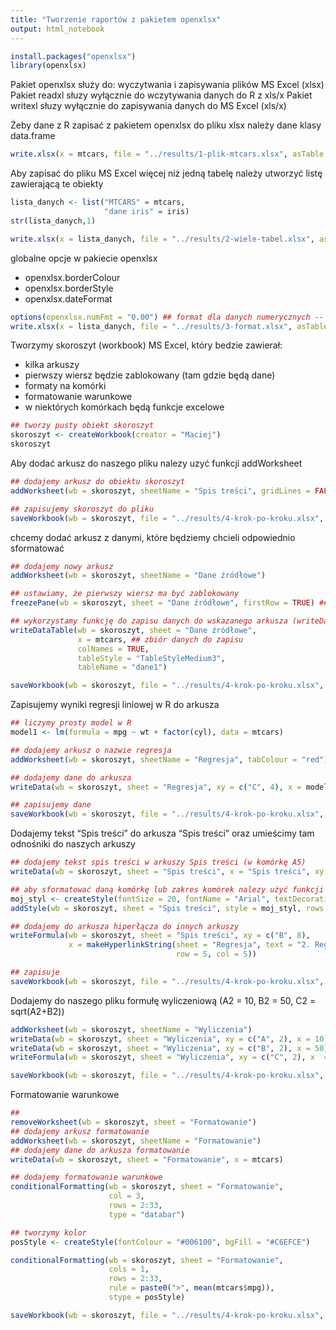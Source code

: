 ```yaml
---
title: "Tworzenie raportów z pakietem openxlsx"
output: html_notebook
---
```


```r
install.packages("openxlsx")
library(openxlsx)
```

Pakiet openxlsx służy do: wyczytwania i zapisywania plików MS Excel (xlsx)
Pakiet readxl słuzy wyłącznie do wczytywania danych do R z xls/x
Pakiet writexl słuzy wyłącznie do zapisywania danych do MS Excel (xls/x)

Żeby dane z R zapisać z pakietem openxlsx do pliku xlsx należy dane klasy data.frame

```r
write.xlsx(x = mtcars, file = "../results/1-plik-mtcars.xlsx", asTable = TRUE)
```

Aby zapisać do pliku MS Excel więcej niż jedną tabelę należy utworzyć listę zawierającą te obiekty

```r
lista_danych <- list("MTCARS" = mtcars,
                     "dane iris" = iris)
str(lista_danych,1)
```

```r
write.xlsx(x = lista_danych, file = "../results/2-wiele-tabel.xlsx", asTable = TRUE)
```

globalne opcje w pakiecie openxlsx

+ openxlsx.borderColour
+ openxlsx.borderStyle 
+ openxlsx.dateFormat


```r
options(openxlsx.numFmt = "0.00") ## format dla danych numerycznych -- dwa miejsca po przecinku
write.xlsx(x = lista_danych, file = "../results/3-format.xlsx", asTable = TRUE)
```

Tworzymy skoroszyt (workbook) MS Excel, który bedzie zawierał:

- kilka arkuszy
- pierwszy wiersz będzie zablokowany (tam gdzie będą dane)
- formaty na komórki
- formatowanie warunkowe
- w niektórych komórkach będą funkcje excelowe


```r
## tworzy pusty obiekt skoroszyt 
skoroszyt <- createWorkbook(creator = "Maciej")
skoroszyt
```
Aby dodać arkusz do naszego pliku nalezy uzyć funkcji addWorksheet

```r
## dodajemy arkusz do obiektu skoroszyt
addWorksheet(wb = skoroszyt, sheetName = "Spis treści", gridLines = FALSE)

## zapisujemy skoroszyt do pliku
saveWorkbook(wb = skoroszyt, file = "../results/4-krok-po-kroku.xlsx", overwrite = TRUE)
```

chcemy dodać arkusz z danymi, które będziemy chcieli odpowiednio sformatować

```r
## dodajemy nowy arkusz
addWorksheet(wb = skoroszyt, sheetName = "Dane źródłowe")

## ustawiamy, że pierwszy wiersz ma być zablokowany
freezePane(wb = skoroszyt, sheet = "Dane źródłowe", firstRow = TRUE) ## zablokowany 1 wiersz

## wykorzystamy funkcję do zapisu danych do wskazanego arkusza (writeData, writeDataTable)
writeDataTable(wb = skoroszyt, sheet = "Dane źródłowe", 
               x = mtcars, ## zbiór danych do zapisu
               colNames = TRUE,
               tableStyle = "TableStyleMedium3", 
               tableName = "dane1")

saveWorkbook(wb = skoroszyt, file = "../results/4-krok-po-kroku.xlsx", overwrite = TRUE)
```

Zapisujemy wyniki regresji liniowej w R do arkusza 

```r
## liczymy prosty model w R 
model1 <- lm(formula = mpg ~ wt + factor(cyl), data = mtcars)

## dodajemy arkusz o nazwie regresja
addWorksheet(wb = skoroszyt, sheetName = "Regresja", tabColour = "red")

## dodajemy dane do arkusza
writeData(wb = skoroszyt, sheet = "Regresja", xy = c("C", 4), x = model1)

## zapisujemy dane
saveWorkbook(wb = skoroszyt, file = "../results/4-krok-po-kroku.xlsx", overwrite = TRUE)

```

Dodajemy tekst "Spis treści" do arkusza "Spis treści" oraz umieścimy tam odnośniki do naszych arkuszy

```r
## dodajemy tekst spis treści w arkuszy Spis treści (w komórkę A5)
writeData(wb = skoroszyt, sheet = "Spis treści", x = "Spis treści", xy = c(1, 5))

## aby sformatować daną komórkę lub zakres komórek nalezy użyć funkcji createStyle i addStyle
moj_styl <- createStyle(fontSize = 20, fontName = "Arial", textDecoration = "bold", textRotation = 15)
addStyle(wb = skoroszyt, sheet = "Spis treści", style = moj_styl, rows = 5, cols = 1)

## dodajemy do arkusza hiperłącza do innych arkuszy
writeFormula(wb = skoroszyt, sheet = "Spis treści", xy = c("B", 8),
             x = makeHyperlinkString(sheet = "Regresja", text = "2. Regresja",
                                     row = 5, col = 5))

## zapisuje
saveWorkbook(wb = skoroszyt, file = "../results/4-krok-po-kroku.xlsx", overwrite = TRUE)

```

Dodajemy do naszego pliku formułę wyliczeniową (A2 = 10, B2 = 50, C2 = sqrt(A2+B2))

```r
addWorksheet(wb = skoroszyt, sheetName = "Wyliczenia")
writeData(wb = skoroszyt, sheet = "Wyliczenia", xy = c("A", 2), x = 10)
writeData(wb = skoroszyt, sheet = "Wyliczenia", xy = c("B", 2), x = 50)
writeFormula(wb = skoroszyt, sheet = "Wyliczenia", xy = c("C", 2), x  = "ROUND(SQRT(A2+B2),2)")

saveWorkbook(wb = skoroszyt, file = "../results/4-krok-po-kroku.xlsx", overwrite = TRUE)
```

Formatowanie warunkowe

```r
## 
removeWorksheet(wb = skoroszyt, sheet = "Formatowanie")
## dodajemy arkusz formatowanie
addWorksheet(wb = skoroszyt, sheetName = "Formatowanie")
## dodajemy dane do arkusza formatowanie
writeData(wb = skoroszyt, sheet = "Formatowanie", x = mtcars)

## dodajemy formatowanie warunkowe
conditionalFormatting(wb = skoroszyt, sheet = "Formatowanie", 
                      col = 3, 
                      rows = 2:33,
                      type = "databar")

## tworzymy kolor 
posStyle <- createStyle(fontColour = "#006100", bgFill = "#C6EFCE")

conditionalFormatting(wb = skoroszyt, sheet = "Formatowanie",
                      cols = 1, 
                      rows = 2:33,
                      rule = paste0(">", mean(mtcars$mpg)),
                      stype = posStyle)

saveWorkbook(wb = skoroszyt, file = "../results/4-krok-po-kroku.xlsx", overwrite = TRUE)

```

